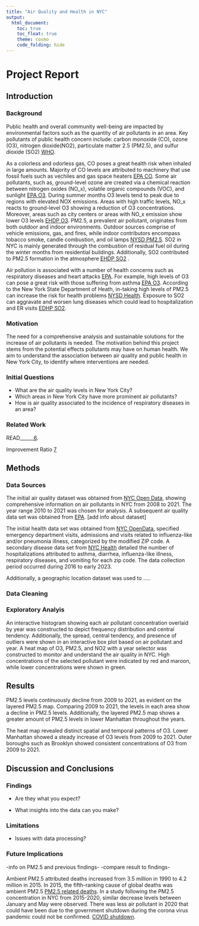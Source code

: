 ```yaml
---
title: "Air Quality and Health in NYC"
output: 
  html_document:
    toc: true
    toc_float: true
    theme: cosmo
    code_folding: hide
---
```


# Project Report 
 
## **Introduction** 

### Background
Public health and overall community well-being are impacted by environmental factors such as the quantity of air pollutants in an area. Key pollutants of public health concern include: carbon monoxide (CO), ozone (O3), nitrogen dioxide(NO2), particulate matter 2.5 (PM2.5), and sulfur dioxide (SO2) [WHO](https://www.who.int/health-topics/air-pollution#tab=tab_1). 

As a colorless and odorless gas, CO poses a great health risk when inhaled in large amounts. Majority of CO levels are attributed to machinery that use fossil fuels such as vechiles and gas space heaters [EPA CO](https://www.epa.gov/co-pollution/basic-information-about-carbon-monoxide-co-outdoor-air-pollution). Some air pollutants, such as, ground-level ozone are created via a chemical reaction between nitrogen oxides (NO_x), volatile organic compounds (VOC), and sunlight [EPA O3](https://www.epa.gov/ground-level-ozone-pollution/ground-level-ozone-basics). During summer months O3 levels tend to peak due to regions with elevated NOX emissions. Areas with high traffic levels, NO_x reacts to ground-level O3 showing a reduction of O3 concentrations. Moreover, areas such as city centers or areas with NO_x emission show lower O3 levels [EHDP O3](https://a816-dohbesp.nyc.gov/IndicatorPublic/beta/key-topics/airquality/nyccas/). PM2.5, a prevalent air pollutant, originates from both outdoor and indoor environments. Outdoor sources comprise of vehicle emissions, gas, and fires, while indoor contributors encompass tobacco smoke, candle combustion, and oil lamps [NYSD PM2.5](https://www.health.ny.gov/environmental/indoors/air/pmq_a.htm). SO2 in NYC is mainly generated through the combustion of residual fuel oil during the winter months from residential buildings. Additionally, SO2 contributed to PM2.5 formation in the atmosphere [EHDP SO2](https://a816-dohbesp.nyc.gov/IndicatorPublic/beta/key-topics/airquality/nyccas/) . 

Air pollution is associated with a number of health concerns such as respiratory diseases and heart attacks [EPA](https://www.epa.gov/report-environment/air#:~:text=Air%20pollution%2C%20whether%20indoors%20or,respiratory%20symptoms%2C%20and%20premature%20mortality.). For example, high levels of O3 can pose a great risk with those suffering from asthma [EPA O3](https://www.epa.gov/ground-level-ozone-pollution/ground-level-ozone-basics). According to the New York State Department of Heath, in-taking high levels of PM2.5 can increase the risk for health problems [NYSD Health](https://www.health.ny.gov/environmental/indoors/air/pmq_a.htm). Exposure to SO2 can aggravate and worsen lung diseases which could lead to hospitalization and ER visits [EDHP SO2](https://a816-dohbesp.nyc.gov/IndicatorPublic/beta/key-topics/airquality/nyccas/). 

### Motivation 
The need for a comprehensive analysis and sustainable solutions for the increase of air pollutants is needed. The motivation behind this project stems from the potential effects pollutants may have on human health. We aim to understand the association between air quality and public health in New York City, to identify where interventions are needed. 

### Initial Questions
- What are the air quality levels in New York City?
- Which areas in New York City have more prominent air pollutants? 
- How is air quality associated to the incidence of respiratory diseases in an area?

### Related Work 


READ______[6](https://pubs.acs.org/doi/10.1021/acs.est.0c00694). 

Improvement Ratio [7](https://www.sciencedirect.com/science/article/pii/S0013935120314523?via%3Dihub)

## **Methods** 
### Data Sources
The initial air quality dataset was obtained from [NYC Open Data](https://data.cityofnewyork.us/Environment/Air-Quality/c3uy-2p5r), showing comprehensive  information on air pollutants in NYC from 2008 to 2021. The year range 2010 to 2021 was chosen for analysis. A subsequent air quality data set was obtained from [EPA](https://www.epa.gov/outdoor-air-quality-data/download-daily-data). [add info about dataset]

The initial health data set was obtained from [NYC OpenData](https://data.cityofnewyork.us/Health/Emergency-Department-Visits-and-Admissions-for-Inf/2nwg-uqyg), specified emergency department visits, admissions and visits related to influenza-like and/or pneumonia illness, categorized by the modified ZIP code. A secondary disease data set from [NYC Health](https://a816-health.nyc.gov/hdi/epiquery/visualizations?PageType=ps&PopulationSource=Syndromic) detailed the number of hospitalizations attributed to asthma, diarrhea, influenza-like illness, respiratory diseases, and vomiting for each zip code. The data collection period occurred during 2016 to early 2023. 

Additionally, a geographic location dataset was used to .....



### Data Cleaning 


### Exploratory Analyis

An interactive histogram showing each air pollutant concentration overlaid by year was constructed to depict frequency distribution and central tendency. 
Additionally, the spread, central tendency, and presence of outliers were shown in an interactive box plot based on air pollutant and year. A heat map of O3, PM2.5, and NO2 with a year selector was constructed  to monitor and understand the air quality in NYC. High concentrations of the selected pollutant were indicated by red and maroon, while lower concentrations were shown in green.  



## **Results** 

PM2.5 levels continuously decline from 2009 to 2021, as evident on the layered PM2.5  map. Comparing 2009 to 2021, the levels in each area show a decline in PM2.5 levels. Additionally, the layered PM2.5 map shows a greater amount of PM2.5 levels in lower Manhattan throughout the years. 

The heat map revealed distinct spatial and temporal patterns of O3. Lower Manhattan showed a steady increase of O3 levels from 2009 to 2021. Outer boroughs such as Brooklyn showed consistent concentrations of O3 from 2009 to 2021. 

## **Discussion and Conclusions**
### Findings


- Are they what you expect? 


- What insights into the data can you make?


### Limitations
- Issues with data processing?

### Future Implications



-info on PM2.5 and previous findings-
-compare result to findings- 

Ambient PM2.5 attributed deaths increased from 3.5 million in 1990 to 4.2 million in 2015. In 2015, the fifth-ranking cause of global deaths was ambient PM2.5 [PM2.5 related deaths](https://www.ncbi.nlm.nih.gov/pmc/articles/PMC5439030/). In a study following the PM2.5 concentration in NYC from 2015-2020, similar decrease levels between January and May were observed. There was less air pollutant in 2020 that could have been due to the government shutdown during the corona virus pandemic could not be confirmed. [COVID shutdown](https://www.ncbi.nlm.nih.gov/pmc/articles/PMC7314691/#bb0010). 
